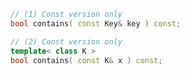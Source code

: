 ```cpp
// (1) Const version only
bool contains( const Key& key ) const;

// (2) Const version only
template< class K > 
bool contains( const K& x ) const;
```
